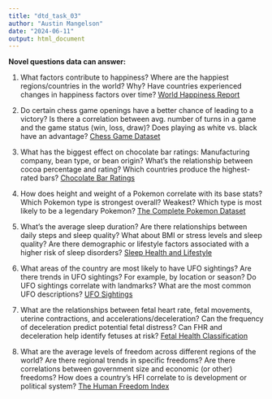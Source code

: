 ```yaml
---
title: "dtd_task_03"
author: "Austin Mangelson"
date: "2024-06-11"
output: html_document
---
```


**Novel questions data can answer:**

1.  What factors contribute to happiness? Where are the happiest regions/countries in the world? Why? Have countries experienced changes in happiness factors over time? [World Happiness Report](https://www.kaggle.com/datasets/unsdsn/world-happiness)

2.  Do certain chess game openings have a better chance of leading to a victory? Is there a correlation between avg. number of turns in a game and the game status (win, loss, draw)? Does playing as white vs. black have an advantage? [Chess Game Dataset](https://www.kaggle.com/datasets/datasnaek/chess)

3.  What has the biggest effect on chocolate bar ratings: Manufacturing company, bean type, or bean origin? What's the relationship between cocoa percentage and rating? Which countries produce the highest-rated bars? [Chocolate Bar Ratings](https://www.kaggle.com/datasets/rtatman/chocolate-bar-ratings)

4.  How does height and weight of a Pokemon correlate with its base stats? Which Pokemon type is strongest overall? Weakest? Which type is most likely to be a legendary Pokemon? [The Complete Pokemon Dataset](https://www.kaggle.com/datasets/rounakbanik/pokemon)

5.  What's the average sleep duration? Are there relationships between daily steps and sleep quality? What about BMI or stress levels and sleep quality? Are there demographic or lifestyle factors associated with a higher risk of sleep disorders? [Sleep Health and Lifestyle](https://www.kaggle.com/datasets/uom190346a/sleep-health-and-lifestyle-dataset)

6.  What areas of the country are most likely to have UFO sightings? Are there trends in UFO sightings? For example, by location or season? Do UFO sightings correlate with landmarks? What are the most common UFO descriptions? [UFO Sightings](https://www.kaggle.com/datasets/NUFORC/ufo-sightings)

7.  What are the relationships between fetal heart rate, fetal movements, uterine contractions, and accelerations/deceleration? Can the frequency of deceleration predict potential fetal distress? Can FHR and deceleration help identify fetuses at risk? [Fetal Health Classification](https://www.kaggle.com/datasets/andrewmvd/fetal-health-classification)

8.  What are the average levels of freedom across different regions of the world? Are there regional trends in specific freedoms? Are there correlations between government size and economic (or other) freedoms? How does a country's HFI correlate to is development or political system? [The Human Freedom Index](https://www.kaggle.com/datasets/gsutters/the-human-freedom-index?select=hfi_cc_2020.csv)
